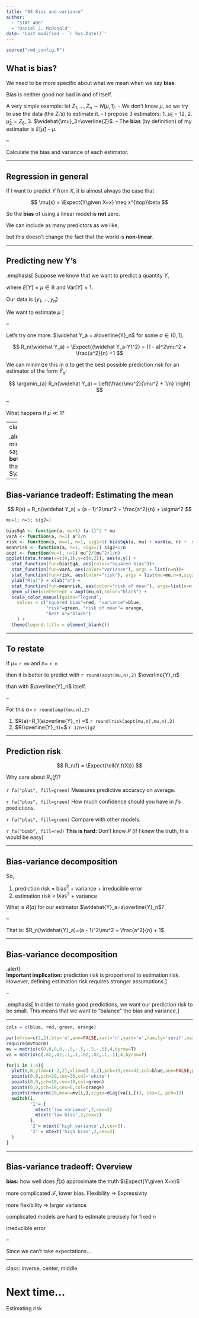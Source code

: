 ```yaml
---
title: "04 Bias and variance"
author: 
  - "STAT 406"
  - "Daniel J. McDonald"
date: 'Last modified - `r Sys.Date()`'
---
```




```r
source("rmd_config.R")
```


## What is bias?

We need to be more specific about what we mean when we say __bias__.

Bias is neither good nor bad in and of itself.

A very simple example: let $Z_1,\ldots,Z_n \sim N(\mu, 1)$.
  - We don't know $\mu$, so we try to use the data (the $Z_i$'s) to estimate it.
  - I propose 3 estimators: 
      1. $\widehat{\mu}_1 = 12$, 
      2. $\widehat{\mu}_2=Z_6$, 
      3. $\widehat{\mu}_3=\overline{Z}$.
  - The __bias__ (by definition) of my estimator is $E\left[\widehat{\mu}\right]-\mu$.
  
--

Calculate the bias and variance of each estimator.

$$
\newcommand{\Expect}[1]{E\left[ #1 \right]}
\newcommand{\Var}[1]{\mathrm{Var}\left[ #1 \right]}
\newcommand{\Cov}[2]{\mathrm{Cov}\left[#1,\ #2\right]}
\newcommand{\given}{\ \vert\ }
$$
  
---


## Regression in general

If I want to predict $Y$ from $X$, it is almost always the case that

$$
\mu(x) = \Expect{Y\given X=x} \neq x^{\top}\beta
$$

So the __bias__ of using a linear model is __not__ zero.

We can include as many predictors as we like, 

but this doesn't change the fact that the world is __non-linear__.

---

## Predicting new Y's

.emphasis[
Suppose we know that we want to predict a quantity $Y$, 

where $E[Y]= \mu \in \mathbb{R}$ and $\textrm{Var}[Y] = 1$.  


Our data is $\{y_1,\ldots,y_n\}$

We want to estimate $\mu$ 
]

--

Let's try one more: $\widehat Y_a = a\overline{Y}_n$ for some $a \in (0,1]$.
  
$$
  R_n(\widehat Y_a) = \Expect{(\widehat Y_a-Y)^2} = (1 - a)^2\mu^2 +
  \frac{a^2}{n} +1 
$$
  
We can minimize this in $a$ to get the best possible prediction risk for an estimator of the form $\widehat Y_a$: 
  
$$
\arg\min_{a} R_n(\widehat Y_a) = \left(\frac{\mu^2}{\mu^2 + 1/n} \right)
$$

--

What happens if $\mu \ll 1$?
  
---
class: middle
  
.alert[
Wait a minute! You're saying there is a __better__ estimator than $\overline{Y}_n$?
]



---

## Bias-variance tradeoff: Estimating the mean

$$
R(a) = R_n(\widehat Y_a) = (a - 1)^2\mu^2 +  \frac{a^2}{n} + \sigma^2
$$

```r
mu=1; n=5; sig2=1
```

```r
biasSqA <- function(a, mu=1) (a-1)^2 * mu
varA <- function(a, n=1) a^2/n
risk <- function(a, mu=1, n=1, sig2=1) biasSqA(a, mu) + varA(a, n) +  sig2
meanrisk <- function(a, n=1, sig2=1) sig2+1/n
aopt <- function(mu=1, n=1) mu^2/(mu^2+1/n)
ggplot(data.frame(x=c(0,1),y=c(0,2)), aes(x,y)) + 
  stat_function(fun=biasSqA, aes(color="squared bias"))+
  stat_function(fun=varA, aes(color="variance"), args = list(n=n))+
  stat_function(fun=risk, aes(color="risk"), args = list(mu=mu,n=n,sig2=sig2)) + 
  ylab("R(a)") + xlab("a") +
  stat_function(fun=meanrisk, aes(color="risk of mean"), args=list(n=n,sig2=sig2)) + 
  geom_vline(xintercept = aopt(mu,n),color="black") +
  scale_color_manual(guide="legend",
    values = c("squared bias"=red, "variance"=blue,
               "risk"=green, "risk of mean"= orange,
               "best a"="black")
    ) +
  theme(legend.title = element_blank())
```

---

## To restate

If $\mu=$ `r mu` and $n=$ `r n` 

then it is better to predict with `r round(aopt(mu,n),2)` $\overline{Y}_n$ 

than with $\overline{Y}_n$ itself.  

--

For this $a =$ `r round(aopt(mu,n),2)`

1. $R(a)=R_1(a\overline{Y}_n) =$ `r round(risk(aopt(mu,n),mu,n),2)`
2. $R(\overline{Y}_n)=$ `r 1/n+sig2`

---

## Prediction risk


$$
R_n(f) = \Expect{\ell(Y,f(X))}
$$
  
Why care about $R_n(f)$? 


`r fa("plus", fill=green)` Measures predictive accuracy on average.

`r fa("plus", fill=green)` How much confidence should you have in $f$'s predictions.

`r fa("plus", fill=green)` Compare with other models.

`r fa("bomb", fill=red)` __This is hard:__  Don't know $P$ (if I knew the truth, this would be easy)

  
---

## Bias-variance decomposition


So,

1. prediction risk  =  $\textrm{bias}^2$  +  variance  +  irreducible error 
2. estimation risk  =  $\textrm{bias}^2$  +  variance
    

What is $R(a)$ for our estimator $\widehat{Y}_a=a\overline{Y}_n$?


\begin{aligned}
\textrm{bias}(\widehat{Y}_a) &= \Expect{a\overline{Y}_n} - \mu=(a-1)\mu\\
\textrm{var}(\widehat f(x)) &= \Expect{ \left(a\overline{Y}_n - \Expect{a\overline{Y}_n}\right)^2}
=a^2\Expect{\left(\overline{Y}_n-\mu\right)^2}=\frac{a^2}{n} \\
\sigma^2 &= \Expect{(Y-\mu)^2}=1
\end{aligned}

--

That is: $R_n(\widehat{Y}_a)=(a - 1)^2\mu^2 + \frac{a^2}{n} + 1$


---

## Bias-variance decomposition

.alert[  
__Important implication:__ prediction risk is proportional to estimation risk.  However, defining estimation risk requires stronger assumptions.
]

--

.emphasis[
In order to make good predictions, we want our prediction risk to be small.  This means that we want to "balance" the bias and variance.
]

---
  


```r
cols = c(blue, red, green, orange)

par(mfrow=c(2,2),bty='n',ann=FALSE,xaxt='n',yaxt='n',family='serif',mar=c(0,0,0,0),oma=c(0,2,2,0))
require(mvtnorm)
mv = matrix(c(0,0,0,0,-.5,-.5,-.5,-.5),4,byrow=T)
va = matrix(c(.02,.02,.1,.1,.02,.02,.1,.1),4,byrow=T)

for(i in 1:4){
  plot(0,0,ylim=c(-2,2),xlim=c(-2,2),pch=19,cex=42,col=blue,ann=FALSE,pty='s')
  points(0,0,pch=19,cex=30,col='white')
  points(0,0,pch=19,cex=18,col=green)
  points(0,0,pch=19,cex=6,col=orange)
  points(rmvnorm(20,mean=mv[i,],sigma=diag(va[i,])), cex=1, pch=19)
  switch(i, 
         '1'= {
           mtext('low variance',3,cex=2)
           mtext('low bias',2,cex=2)
         },
         '2'= mtext('high variance',3,cex=2),
         '3' = mtext('high bias',2,cex=2)
  )
}
```

---

## Bias-variance tradeoff: Overview

 __bias:__ how well does $\widehat{f}(x)$ approximate the truth $\Expect{Y\given X=x}$

more complicated $\mathcal{F}$, lower bias. Flexibility $\Rightarrow$ Expressivity

more flexibility $\Rightarrow$ larger variance

complicated models are hard to estimate precisely for fixed $n$

irreducible error

--

Since we can't take expectations...

---
class: inverse, center, middle

# Next time...


Estimating risk